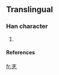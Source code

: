 ==Translingual==

===Han character===
{{Han char|rn=|rad=乙|as=03|sn=4|four=|canj=}}

# {{defn|Han}}

====References====
{{Han ref|kx=0084.071|dkj=|dj=|hdz=|uh=340A|ud=13322|bh=|bd=}}



[[fr:㐊]]